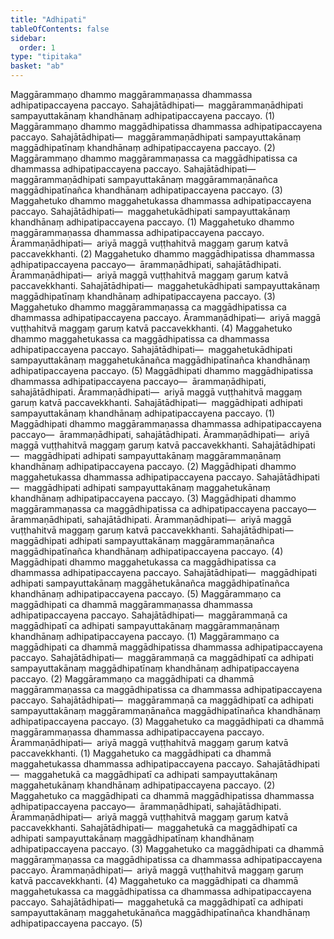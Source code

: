 ```yaml
---
title: "Adhipati"
tableOfContents: false
sidebar:
  order: 1
type: "tipitaka"
basket: "ab"
---
```



<DynamicBreadcrumb />

<Division number="31">

<Paragraph number="2509">
Maggārammaṇo dhammo maggārammaṇassa dhammassa adhipatipaccayena paccayo. <Emphasis>Sahajātādhipati</Emphasis>—  maggārammaṇādhipati sampayuttakānaṃ khandhānaṃ adhipatipaccayena paccayo. (1)
</Paragraph>

<Paragraph number="2510">
Maggārammaṇo dhammo maggādhipatissa dhammassa adhipatipaccayena paccayo. <Emphasis>Sahajātādhipati</Emphasis>—  maggārammaṇādhipati sampayuttakānaṃ maggādhipatīnaṃ khandhānaṃ adhipatipaccayena paccayo. (2)
</Paragraph>

<Paragraph number="2511">
Maggārammaṇo dhammo maggārammaṇassa ca maggādhipatissa ca dhammassa adhipatipaccayena paccayo. <Emphasis>Sahajātādhipati</Emphasis>—  maggārammaṇādhipati sampayuttakānaṃ maggārammaṇānañca maggādhipatīnañca khandhānaṃ adhipatipaccayena paccayo. (3)
</Paragraph>

</Division>
<Division number="32">

<Paragraph number="2512">
Maggahetuko dhammo maggahetukassa dhammassa adhipatipaccayena paccayo. <Emphasis>Sahajātādhipati</Emphasis>—  maggahetukādhipati sampayuttakānaṃ khandhānaṃ adhipatipaccayena paccayo. (1)
</Paragraph>

<Paragraph number="2513">
Maggahetuko dhammo maggārammaṇassa dhammassa adhipatipaccayena paccayo. <Emphasis>Ārammaṇādhipati</Emphasis>—  ariyā maggā vuṭṭhahitvā maggaṃ garuṃ katvā paccavekkhanti. (2)
</Paragraph>

<Paragraph number="2514">
Maggahetuko dhammo maggādhipatissa dhammassa adhipatipaccayena paccayo—  ārammaṇādhipati, sahajātādhipati. <Emphasis>Ārammaṇādhipati</Emphasis>—  ariyā maggā vuṭṭhahitvā maggaṃ garuṃ katvā paccavekkhanti. <Emphasis>Sahajātādhipati</Emphasis>—  maggahetukādhipati sampayuttakānaṃ maggādhipatīnaṃ khandhānaṃ adhipatipaccayena paccayo. (3)
</Paragraph>

<Paragraph number="2515">
Maggahetuko dhammo maggārammaṇassa ca maggādhipatissa ca dhammassa adhipatipaccayena paccayo. <Emphasis>Ārammaṇādhipati</Emphasis>—  ariyā maggā vuṭṭhahitvā maggaṃ garuṃ katvā paccavekkhanti. (4)
</Paragraph>

<Paragraph number="2516">
Maggahetuko dhammo maggahetukassa ca maggādhipatissa ca dhammassa adhipatipaccayena paccayo. <Emphasis>Sahajātādhipati</Emphasis>—  maggahetukādhipati sampayuttakānaṃ maggahetukānañca maggādhipatīnañca khandhānaṃ adhipatipaccayena paccayo. (5)
</Paragraph>

</Division>
<Division number="33">

<Paragraph number="2517">
Maggādhipati dhammo maggādhipatissa dhammassa adhipatipaccayena paccayo—  ārammaṇādhipati, sahajātādhipati. <Emphasis>Ārammaṇādhipati</Emphasis>—  ariyā maggā vuṭṭhahitvā maggaṃ garuṃ katvā paccavekkhanti. <Emphasis>Sahajātādhipati</Emphasis>—  maggādhipati adhipati sampayuttakānaṃ khandhānaṃ adhipatipaccayena paccayo. (1)
</Paragraph>

<Paragraph number="2518">
Maggādhipati dhammo maggārammaṇassa dhammassa adhipatipaccayena paccayo—  ārammaṇādhipati, sahajātādhipati. <Emphasis>Ārammaṇādhipati</Emphasis>—  ariyā maggā vuṭṭhahitvā maggaṃ garuṃ katvā paccavekkhanti. <Emphasis>Sahajātādhipati</Emphasis>—  maggādhipati adhipati sampayuttakānaṃ maggārammaṇānaṃ khandhānaṃ adhipatipaccayena paccayo. (2)
</Paragraph>

<Paragraph number="2519">
Maggādhipati dhammo maggahetukassa dhammassa adhipatipaccayena paccayo. <Emphasis>Sahajātādhipati</Emphasis>—  maggādhipati adhipati sampayuttakānaṃ maggahetukānaṃ khandhānaṃ adhipatipaccayena paccayo. (3)
</Paragraph>

<Paragraph number="2520">
Maggādhipati dhammo maggārammaṇassa ca maggādhipatissa ca adhipatipaccayena paccayo—  ārammaṇādhipati, sahajātādhipati. <Emphasis>Ārammaṇādhipati</Emphasis>—  ariyā maggā vuṭṭhahitvā maggaṃ garuṃ katvā paccavekkhanti. <Emphasis>Sahajātādhipati</Emphasis>—  maggādhipati adhipati sampayuttakānaṃ maggārammaṇānañca maggādhipatīnañca khandhānaṃ adhipatipaccayena paccayo. (4)
</Paragraph>

<Paragraph number="2521">
Maggādhipati dhammo maggahetukassa ca maggādhipatissa ca dhammassa adhipatipaccayena paccayo. <Emphasis>Sahajātādhipati</Emphasis>—  maggādhipati adhipati sampayuttakānaṃ maggāhetukānañca maggādhipatīnañca khandhānaṃ adhipatipaccayena paccayo. (5)
</Paragraph>

</Division>
<Division number="34">

<Paragraph number="2522">
Maggārammaṇo ca maggādhipati ca dhammā maggārammaṇassa dhammassa adhipatipaccayena paccayo. <Emphasis>Sahajātādhipati</Emphasis>—  maggārammaṇā ca maggādhipatī ca adhipati sampayuttakānaṃ maggārammaṇānaṃ khandhānaṃ adhipatipaccayena paccayo. (1)
</Paragraph>

<Paragraph number="2523">
Maggārammaṇo ca maggādhipati ca dhammā maggādhipatissa dhammassa adhipatipaccayena paccayo. <Emphasis>Sahajātādhipati</Emphasis>—  maggārammaṇā ca maggādhipatī ca adhipati sampayuttakānaṃ maggādhipatīnaṃ khandhānaṃ adhipatipaccayena paccayo. (2)
</Paragraph>

<Paragraph number="2524">
Maggārammaṇo ca maggādhipati ca dhammā maggārammaṇassa ca maggādhipatissa ca dhammassa adhipatipaccayena paccayo. <Emphasis>Sahajātādhipati</Emphasis>—  maggārammaṇā ca maggādhipatī ca adhipati sampayuttakānaṃ maggārammaṇānañca maggādhipatīnañca khandhānaṃ adhipatipaccayena paccayo. (3)
</Paragraph>

</Division>
<Division number="35">

<Paragraph number="2525">
Maggahetuko ca maggādhipati ca dhammā maggārammaṇassa dhammassa adhipatipaccayena paccayo. <Emphasis>Ārammaṇādhipati</Emphasis>—  ariyā maggā vuṭṭhahitvā maggaṃ garuṃ katvā paccavekkhanti. (1)
</Paragraph>

<Paragraph number="2526">
Maggahetuko ca maggādhipati ca dhammā maggahetukassa dhammassa adhipatipaccayena paccayo. <Emphasis>Sahajātādhipati</Emphasis>—  maggahetukā ca maggādhipatī ca adhipati sampayuttakānaṃ maggahetukānaṃ khandhānaṃ adhipatipaccayena paccayo. (2)
</Paragraph>

<Paragraph number="2527">
Maggahetuko ca maggādhipati ca dhammā maggādhipatissa dhammassa adhipatipaccayena paccayo—  ārammaṇādhipati, sahajātādhipati. <Emphasis>Ārammaṇādhipati</Emphasis>—  ariyā maggā vuṭṭhahitvā maggaṃ garuṃ katvā paccavekkhanti. <Emphasis>Sahajātādhipati</Emphasis>—  maggahetukā ca maggādhipatī ca adhipati sampayuttakānaṃ maggādhipatīnaṃ khandhānaṃ adhipatipaccayena paccayo. (3)
</Paragraph>

<Paragraph number="2528">
Maggahetuko ca maggādhipati ca dhammā maggārammaṇassa ca maggādhipatissa ca dhammassa adhipatipaccayena paccayo. <Emphasis>Ārammaṇādhipati</Emphasis>—  ariyā maggā vuṭṭhahitvā maggaṃ garuṃ katvā paccavekkhanti. (4)
</Paragraph>

<Paragraph number="2529">
Maggahetuko ca maggādhipati ca dhammā maggahetukassa ca maggādhipatissa ca dhammassa adhipatipaccayena paccayo. <Emphasis>Sahajātādhipati</Emphasis>—  maggahetukā ca maggādhipatī ca adhipati sampayuttakānaṃ maggahetukānañca maggādhipatīnañca khandhānaṃ adhipatipaccayena paccayo. (5)
</Paragraph>
</Division>